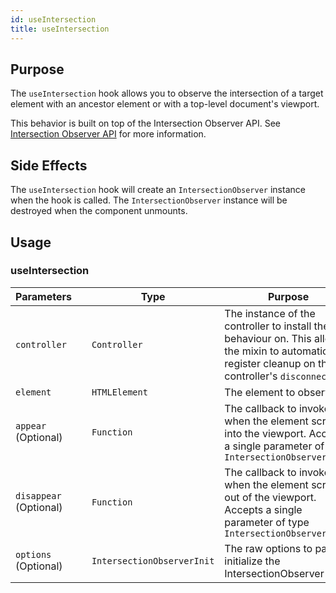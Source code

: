 ---
id: useIntersection
title: useIntersection
---

## Purpose

The `useIntersection` hook allows you to observe the intersection of a target element with an ancestor element or with a top-level document's viewport.

This behavior is built on top of the Intersection Observer API. See [Intersection Observer API](https://developer.mozilla.org/en-US/docs/Web/API/Intersection_Observer_API) for more information.

## Side Effects

The `useIntersection` hook will create an `IntersectionObserver` instance when the hook is called. The `IntersectionObserver` instance will be destroyed when the component unmounts.

## Usage


### useIntersection
| Parameters             |     | Type                       | Purpose                                                                                                                                               | Default |
|------------------------|-----|----------------------------|-------------------------------------------------------------------------------------------------------------------------------------------------------|---------|
| `controller`           |     | `Controller`               | The instance of the controller to install the behaviour on. This allows the mixin to automatically register cleanup on the controller's `disconnect`. | `this`  |
| `element`              |     | `HTMLElement`              | The element to observe.                                                                                                                               |         |
| `appear`  (Optional)   |     | `Function`                 | The callback to invoke when the element scrolls into the viewport. Accepts a single parameter of type `IntersectionObserverEntry`                     |         |
| `disappear` (Optional) |     | `Function`                 | The callback to invoke when the element scrolls out of the viewport. Accepts a single parameter of type `IntersectionObserverEntry`                   |         |
| `options` (Optional)   |     | `IntersectionObserverInit` | The raw options to pass to initialize the IntersectionObserver                                                                                        |         |

[//]: # (TODO: Add example)
